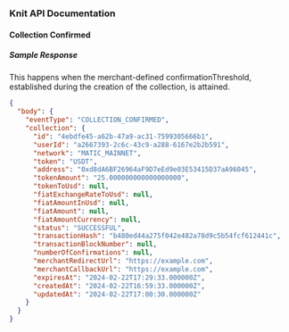 ### Knit API Documentation

#### Collection Confirmed

##### Sample Response

This happens when the merchant-defined confirmationThreshold, established during the creation of the collection, is attained.

```json copy filename="Sample Response"
{
  "body": {
    "eventType": "COLLECTION_CONFIRMED",
    "collection": {
      "id": "4ebdfe45-a62b-47a9-ac31-7599305666b1",
      "userId": "a2667393-2c6c-43c9-a288-6167e2b2b591",
      "network": "MATIC_MAINNET",
      "token": "USDT",
      "address": "0xd8dA6BF26964aF9D7eEd9e03E53415D37aA96045",
      "tokenAmount": "25.000000000000000000",
      "tokenToUsd": null,
      "fiatExchangeRateToUsd": null,
      "fiatAmountInUsd": null,
      "fiatAmount": null,
      "fiatAmountCurrency": null,
      "status": "SUCCESSFUL",
      "transactionHash": "b480ed44a275f042e482a78d9c5b54fcf612441c",
      "transactionBlockNumber": null,
      "numberOfConfirmations": null,
      "merchantRedirectUrl": "https://example.com",
      "merchantCallbackUrl": "https://example.com",
      "expiresAt": "2024-02-22T17:29:33.000000Z",
      "createdAt": "2024-02-22T16:59:33.000000Z",
      "updatedAt": "2024-02-22T17:00:30.000000Z"
    }
  }
}
```
